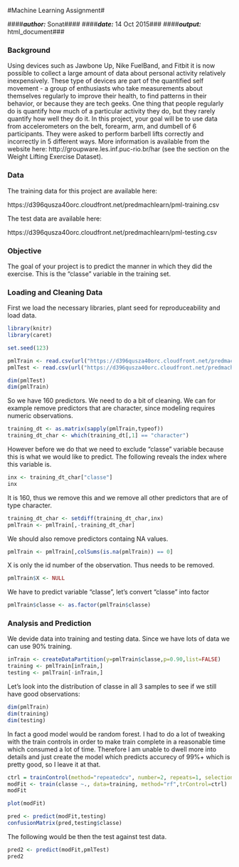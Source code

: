 #Machine Learning Assignment#

####***author:*** Sonat####
####***date:*** 14 Oct 2015###
####***output:*** html_document###

### Background ###

Using devices such as Jawbone Up, Nike FuelBand, and Fitbit it is now possible to collect a large amount of data about personal activity relatively inexpensively. These type of devices are part of the quantified self movement - a group of enthusiasts who take measurements about themselves regularly to improve their health, to find patterns in their behavior, or because they are tech geeks. One thing that people regularly do is quantify how much of a particular activity they do, but they rarely quantify how well they do it. In this project, your goal will be to use data from accelerometers on the belt, forearm, arm, and dumbell of 6 participants. They were asked to perform barbell lifts correctly and incorrectly in 5 different ways. More information is available from the website here: http://groupware.les.inf.puc-rio.br/har (see the section on the Weight Lifting Exercise Dataset). 

### Data ### 

The training data for this project are available here: 

https://d396qusza40orc.cloudfront.net/predmachlearn/pml-training.csv

The test data are available here: 

https://d396qusza40orc.cloudfront.net/predmachlearn/pml-testing.csv

### Objective ###

The goal of your project is to predict the manner in which they did the exercise. This is the "classe" variable in the training set.

### Loading and Cleaning Data ###

First we load the necessary libraries, plant seed for reproduceability and load data. 

``` r
library(knitr)
library(caret)

set.seed(123)

pmlTrain <- read.csv(url("https://d396qusza40orc.cloudfront.net/predmachlearn/pml-training.csv"),stringsAsFactors = FALSE)
pmlTest <- read.csv(url("https://d396qusza40orc.cloudfront.net/predmachlearn/pml-testing.csv"),stringsAsFactors = FALSE)

dim(pmlTest)
dim(pmlTrain)
```

So we have 160 predictors. We need to do a bit of cleaning. We can for example remove predictors that are character, since modeling requires numeric observations.

``` r
training_dt <- as.matrix(sapply(pmlTrain,typeof))
training_dt_char <- which(training_dt[,1] == "character")
```

However before we do that we need to exclude "classe" variable because this is what we would like to predict. The following reveals the index where this variable is.

``` r
inx <- training_dt_char["classe"]
inx
````

It is 160, thus we remove this and we remove all other predictors that are of type character.

``` r
training_dt_char <- setdiff(training_dt_char,inx)
pmlTrain <- pmlTrain[,-training_dt_char]
```

We should also remove predictors containg NA values.

``` r
pmlTrain <- pmlTrain[,colSums(is.na(pmlTrain)) == 0]
```

X is only the id number of the observation. Thus needs to be removed.

``` r
pmlTrain$X <- NULL
```

We have to predict variable "classe", let's convert "classe" into factor

``` r
pmlTrain$classe <- as.factor(pmlTrain$classe)
```

### Analysis and Prediction ###
We devide data into training and testing data. Since we have lots of data we can use 90% training.

``` r
inTrain <- createDataPartition(y=pmlTrain$classe,p=0.90,list=FALSE)
training <- pmlTrain[inTrain,]
testing <- pmlTrain[-inTrain,]
```

Let's look into the distribution of classe in all 3 samples to see if we still have good observations:

``` r
dim(pmlTrain)
dim(training)
dim(testing)
```

In fact a good model would be random forest. I had to do a lot of tweaking with the train controls in order to make train complete in a reasonable time which consumed a lot of time. Therefore I am unable to dwell more into details and just create the model which predicts accurecy of 99%+ which is pretty good, so I leave it at that.

``` r
ctrl = trainControl(method="repeatedcv", number=2, repeats=1, selectionFunction = "oneSE")
modFit <- train(classe ~., data=training, method="rf",trControl=ctrl)
modFit

plot(modFit)

pred <- predict(modFit,testing)
confusionMatrix(pred,testing$classe)
```

The following would be then the test against test data.

``` r
pred2 <- predict(modFit,pmlTest)
pred2
```

